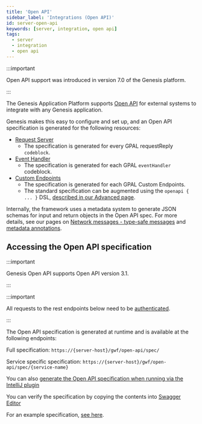 ```yaml
---
title: 'Open API'
sidebar_label: 'Integrations (Open API)'
id: server-open-api
keywords: [server, integration, open api]
tags:
  - server
  - integration
  - open api
---
```


:::important

Open API support was introduced in version 7.0 of the Genesis platform.

:::

The Genesis Application Platform supports [Open API](https://swagger.io/specification/) for external systems to integrate with any Genesis application.

Genesis makes this easy to configure and set up, and an Open API specification is generated for the following resources:

* [Request Server](/develop/server-capabilities/real-time-queries-data-server/)
  * The specification is generated for every GPAL requestReply` codeblock`.
* [Event Handler](/develop/server-capabilities/core-business-logic-event-handler/)
  * The specification is generated for each GPAL `eventHandler` codeblock.
* [Custom Endpoints](../custom-endpoints/introduction/)
  * The specification is generated for each GPAL Custom Endpoints.
  * The standard specification can be augmented using the `openapi { ... }` DSL, [described in our Advanced page](../custom-endpoints/advanced/#openapi).

Internally, the framework uses a metadata system to generate JSON schemas for input and return objects in the Open API spec. For more details, see our pages on [Network messages - type-safe messages](../../network-messages/type-safe-messages) and [metadata annotations](../../network-messages/metadata-annotations).

## Accessing the Open API specification

:::important

Genesis Open API supports Open API version 3.1.

:::

:::important

All requests to the rest endpoints below need to be [authenticated](../../integration/rest-endpoints/basics/).

:::

The Open API specification is generated at runtime and is available at the following endpoints:

Full specification: 
`https://{server-host}/gwf/open-api/spec/`

Service specific specification: 
`https://{server-host}/gwf/open-api/spec/{service-name}`

You can also [generate the Open API specification when running via the IntelliJ plugin](/develop/development-environment/intellij-plugin/#openapi)

You can verify the specification by copying the contents into [Swagger Editor](https://editor-next.swagger.io/)

For an example specification, [see here](pathname:///file/openapi-sample.yaml).
